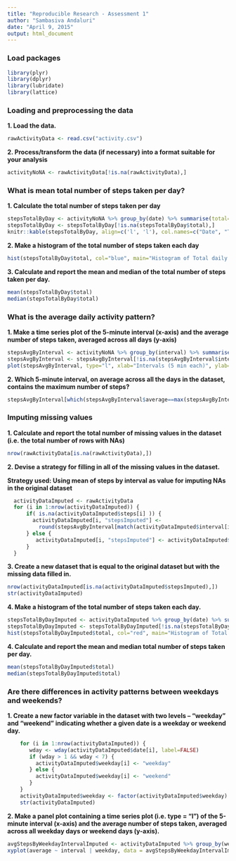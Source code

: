 ```yaml
---
title: "Reproducible Research - Assessment 1"
author: "Sambasiva Andaluri"
date: "April 9, 2015"
output: html_document
---
```


### Load packages

```r
library(plyr)
library(dplyr)
library(lubridate)
library(lattice)
```

### Loading and preprocessing the data

**1. Load the data.**


```r
rawActivityData <- read.csv("activity.csv")
```


**2. Process/transform the data (if necessary) into a format suitable for your analysis**

```r
activityNoNA <- rawActivityData[!is.na(rawActivityData),]
```

### What is mean total number of steps taken per day?

**1. Calculate the total number of steps taken per day**

```r
stepsTotalByDay <- activityNoNA %>% group_by(date) %>% summarise(total=sum(steps))
stepsTotalByDay <- stepsTotalByDay[!is.na(stepsTotalByDay$total),]
knitr::kable(stepsTotalByDay, align=c('l', 'l'), col.names=c("Date", "Total Steps"))
```

**2. Make a histogram of the total number of steps taken each day**

```r
hist(stepsTotalByDay$total, col="blue", main="Histogram of Total daily steps", xlab="Total steps per day")
```

**3. Calculate and report the mean and median of the total number of steps taken per day.**

```r
mean(stepsTotalByDay$total)
median(stepsTotalByDay$total)
```

### What is the average daily activity pattern?

**1. Make a time series plot of the 5-minute interval (x-axis) and the average number of steps taken, averaged across all days (y-axis)**

```r
stepsAvgByInterval <- activityNoNA %>% group_by(interval) %>% summarise(average=round(mean(steps)))
stepsAvgByInterval <- stepsAvgByInterval[!is.na(stepsAvgByInterval$interval),]
plot(stepsAvgByInterval, type="l", xlab="Intervals (5 min each)", ylab="Average number of steps per interval")
```

**2. Which 5-minute interval, on average across all the days in the dataset, contains the maximum number of steps? **

```r
stepsAvgByInterval[which(stepsAvgByInterval$average==max(stepsAvgByInterval$average)),1]
```

### Imputing missing values

**1. Calculate and report the total number of missing values in the dataset (i.e. the total number of rows with NAs)**

```r
nrow(rawActivityData[is.na(rawActivityData),])
```

**2. Devise a strategy for filling in all of the missing values in the dataset. **

**Strategy used: Using mean of steps by interval as value for imputing NAs in the original dataset**

```r
  activityDataImputed <- rawActivityData
  for (i in 1:nrow(activityDataImputed)) { 
      if( is.na(activityDataImputed$steps[i] )) { 
        activityDataImputed[i, "stepsImputed"] <- 
          round(stepsAvgByInterval[match(activityDataImputed$interval[i], stepsAvgByInterval$interval),2])
      } else {
         activityDataImputed[i, "stepsImputed"] <- activityDataImputed$steps[i]  
      }
  }
```

**3. Create a new dataset that is equal to the original dataset but with the missing data filled in.**

```r
nrow(activityDataImputed[is.na(activityDataImputed$stepsImputed),])
str(activityDataImputed)
```

**4. Make a histogram of the total number of steps taken each day.**

```r
stepsTotalByDayImputed <- activityDataImputed %>% group_by(date) %>% summarise(total=sum(stepsImputed))
stepsTotalByDayImputed <- stepsTotalByDayImputed[!is.na(stepsTotalByDayImputed$total),]
hist(stepsTotalByDayImputed$total, col="red", main="Histogram of Total daily steps", xlab="Total steps per day")
```

**4. Calculate and report the mean and median total number of steps taken per day.**

```r
mean(stepsTotalByDayImputed$total)
median(stepsTotalByDayImputed$total)
```

### Are there differences in activity patterns between weekdays and weekends?

**1. Create a new factor variable in the dataset with two levels – “weekday” and “weekend” indicating whether a given date is a weekday or weekend day.**

```r
    for (i in 1:nrow(activityDataImputed)) { 
       wday <- wday(activityDataImputed$date[i], label=FALSE)
       if (wday > 1 && wday < 7) {
         activityDataImputed$weekday[i] <- "weekday"
       } else {
         activityDataImputed$weekday[i] <- "weekend"
       }
    }
    activityDataImputed$weekday <- factor(activityDataImputed$weekday)
    str(activityDataImputed)
```

**2. Make a panel plot containing a time series plot (i.e. type = "l") of the 5-minute interval (x-axis) and the average number of steps taken, averaged across all weekday days or weekend days (y-axis). **

```r
avgStepsByWeekdayIntervalImputed <- activityDataImputed %>% group_by(weekday, interval) %>% summarise(average=mean(stepsImputed))
xyplot(average ~ interval | weekday, data = avgStepsByWeekdayIntervalImputed, xlab="Interval", ylab="Steps", type="l", layout=c(1,2))
```

